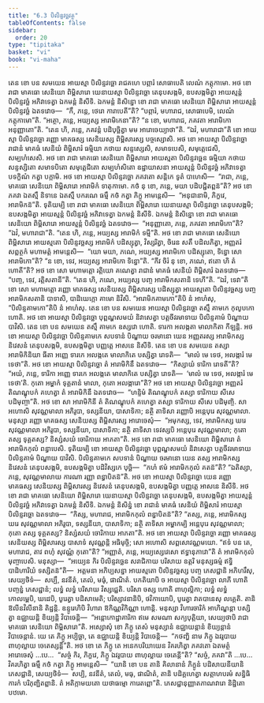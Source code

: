 ```yaml
---
title: "6.3 បិលិន្ទវច្ឆវត្ថុ"
tableOfContents: false
sidebar:
  order: 20
type: "tipitaka"
basket: "vi"
book: "vi-maha"
---
```



<DynamicBreadcrumb />

<Division number="270" book="vi-maha">

<Paragraph number="1240" book="vi-maha">
តេន ខោ បន សមយេន អាយស្មា បិលិន្ទវច្ឆោ រាជគហេ បព្ភារំ សោធាបេតិ លេណំ កត្តុកាមោ. អថ ខោ រាជា មាគធោ សេនិយោ ពិម្ពិសារោ យេនាយស្មា បិលិន្ទវច្ឆោ តេនុបសង្កមិ, ឧបសង្កមិត្វា អាយស្មន្តំ បិលិន្ទវច្ឆំ អភិវាទេត្វា ឯកមន្តំ និសីទិ. ឯកមន្តំ និសិន្នោ ខោ រាជា មាគធោ សេនិយោ ពិម្ពិសារោ អាយស្មន្តំ បិលិន្ទវច្ឆំ ឯតទវោច—  “កឹ, ភន្តេ, ថេរោ ការាបេតី”តិ? “បព្ភារំ, មហារាជ, សោធាបេមិ, លេណំ កត្តុកាមោ”តិ. “អត្ថោ, ភន្តេ, អយ្យស្ស អារាមិកេនា”តិ? “ន ខោ, មហារាជ, ភគវតា អារាមិកោ អនុញ្ញាតោ”តិ. “តេន ហិ, ភន្តេ, ភគវន្តំ បដិបុច្ឆិត្វា មម អារោចេយ្យាថា”តិ. “ឯវំ, មហារាជា”តិ ខោ អាយស្មា បិលិន្ទវច្ឆោ រញ្ញោ មាគធស្ស សេនិយស្ស ពិម្ពិសារស្ស បច្ចស្សោសិ. អថ ខោ អាយស្មា បិលិន្ទវច្ឆោ រាជានំ មាគធំ សេនិយំ ពិម្ពិសារំ ធម្មិយា កថាយ សន្ទស្សេសិ, សមាទបេសិ, សមុត្តេជេសិ, សម្បហំសេសិ. អថ ខោ រាជា មាគធោ សេនិយោ ពិម្ពិសារោ អាយស្មតា បិលិន្ទវច្ឆេន ធម្មិយា កថាយ សន្ទស្សិតោ សមាទបិតោ សមុត្តេជិតោ សម្បហំសិតោ ឧដ្ឋាយាសនា អាយស្មន្តំ បិលិន្ទវច្ឆំ អភិវាទេត្វា បទក្ខិណំ កត្វា បក្កាមិ.
</Paragraph>

<Paragraph number="1241" book="vi-maha">
អថ ខោ អាយស្មា បិលិន្ទវច្ឆោ ភគវតោ សន្តិកេ ទូតំ បាហេសិ—  “រាជា, ភន្តេ, មាគធោ សេនិយោ ពិម្ពិសារោ អារាមិកំ ទាតុកាមោ. កថំ នុ ខោ, ភន្តេ, មយា បដិបជ្ជិតព្ពន៑”តិ? អថ ខោ ភគវា ឯតស្មឹ និទានេ ឯតស្មឹ បករណេ ធម្មឹ កថំ កត្វា ភិក្ខូ អាមន្តេសិ—  “អនុជានាមិ, ភិក្ខវេ, អារាមិកន៑”តិ. ទុតិយម្បិ ខោ រាជា មាគធោ សេនិយោ ពិម្ពិសារោ យេនាយស្មា បិលិន្ទវច្ឆោ តេនុបសង្កមិ; ឧបសង្កមិត្វា អាយស្មន្តំ បិលិន្ទវច្ឆំ អភិវាទេត្វា ឯកមន្តំ និសីទិ. ឯកមន្តំ និសិន្នោ ខោ រាជា មាគធោ សេនិយោ ពិម្ពិសារោ អាយស្មន្តំ បិលិន្ទវច្ឆំ ឯតទវោច—  “អនុញ្ញាតោ, ភន្តេ, ភគវតា អារាមិកោ”តិ? “ឯវំ, មហារាជា”តិ. “តេន ហិ, ភន្តេ, អយ្យស្ស អារាមិកំ ទម្មី”តិ.
</Paragraph>

<Paragraph number="1242" book="vi-maha">
អថ ខោ រាជា មាគធោ សេនិយោ ពិម្ពិសារោ អាយស្មតោ បិលិន្ទវច្ឆស្ស អារាមិកំ បដិស្សុត្វា, វិស្សរិត្វា, ចិរេន សតឹ បដិលភិត្វា, អញ្ញតរំ សព្ពត្ថកំ មហាមត្តំ អាមន្តេសិ—  “យោ មយា, ភណេ, អយ្យស្ស អារាមិកោ បដិស្សុតោ, ទិន្នោ សោ អារាមិកោ”តិ? “ន ខោ, ទេវ, អយ្យស្ស អារាមិកោ ទិន្នោ”តិ. “កីវ ចិរំ នុ ខោ, ភណេ, ឥតោ ហិ តំ ហោតី”តិ? អថ ខោ សោ មហាមត្តោ រត្តិយោ គណេត្វា រាជានំ មាគធំ សេនិយំ ពិម្ពិសារំ ឯតទវោច—  “បញ្ច, ទេវ, រត្តិសតានី”តិ. “តេន ហិ, ភណេ, អយ្យស្ស បញ្ច អារាមិកសតានិ ទេហី”តិ. “ឯវំ, ទេវា”តិ ខោ សោ មហាមត្តោ រញ្ញោ មាគធស្ស សេនិយស្ស ពិម្ពិសារស្ស បដិស្សុត្វា អាយស្មតោ បិលិន្ទវច្ឆស្ស បញ្ច អារាមិកសតានិ បាទាសិ, បាដិយេក្កោ គាមោ និវិសិ. “អារាមិកគាមកោ”តិបិ នំ អាហំសុ, “បិលិន្ទគាមកោ”តិបិ នំ អាហំសុ.
</Paragraph>

</Division>
<Division number="271" book="vi-maha">

<Paragraph number="1243" book="vi-maha">
តេន ខោ បន សមយេន អាយស្មា បិលិន្ទវច្ឆោ តស្មឹ គាមកេ កុលូបកោ ហោតិ. អថ ខោ អាយស្មា បិលិន្ទវច្ឆោ បុព្ពណ្ហសមយំ និវាសេត្វា បត្តចីវរមាទាយ បិលិន្ទគាមំ បិណ្ឌាយ បាវិសិ. តេន ខោ បន សមយេន តស្មឹ គាមកេ ឧស្សវោ ហោតិ. ទារកា អលង្កតា មាលាកិតា កីឡន្តិ. អថ ខោ អាយស្មា បិលិន្ទវច្ឆោ បិលិន្ទគាមកេ សបទានំ បិណ្ឌាយ ចរមានោ យេន អញ្ញតរស្ស អារាមិកស្ស និវេសនំ តេនុបសង្កមិ, ឧបសង្កមិត្វា បញ្ញត្តេ អាសនេ និសីទិ. តេន ខោ បន សមយេន តស្សា អារាមិកិនិយា ធីតា អញ្ញេ ទារកេ អលង្កតេ មាលាកិតេ បស្សិត្វា រោទតិ—  “មាលំ មេ ទេថ, អលង្ការំ មេ ទេថា”តិ. អថ ខោ អាយស្មា បិលិន្ទវច្ឆោ តំ អារាមិកិនឹ ឯតទវោច—  “កិស្សាយំ ទារិកា រោទតី”តិ? “អយំ, ភន្តេ, ទារិកា អញ្ញេ ទារកេ អលង្កតេ មាលាកិតេ បស្សិត្វា រោទតិ—  ‘មាលំ មេ ទេថ, អលង្ការំ មេ ទេថា’តិ. កុតោ អម្ហាកំ ទុគ្គតានំ មាលា, កុតោ អលង្ការោ”តិ? អថ ខោ អាយស្មា បិលិន្ទវច្ឆោ អញ្ញតរំ តិណណ្ឌុបកំ គហេត្វា តំ អារាមិកិនឹ ឯតទវោច—  “ហន្ទិមំ តិណណ្ឌុបកំ តស្សា ទារិកាយ សីសេ បដិមុញ្ចា”តិ. អថ ខោ សា អារាមិកិនី តំ តិណណ្ឌុបកំ គហេត្វា តស្សា ទារិកាយ សីសេ បដិមុញ្ចិ. សា អហោសិ សុវណ្ណមាលា អភិរូបា, ទស្សនីយា, បាសាទិកា; នត្ថិ តាទិសា រញ្ញោបិ អន្តេបុរេ សុវណ្ណមាលា. មនុស្សា រញ្ញោ មាគធស្ស សេនិយស្ស ពិម្ពិសារស្ស អារោចេសុំ—  “អមុកស្ស, ទេវ, អារាមិកស្ស ឃរេ សុវណ្ណមាលា អភិរូបា, ទស្សនីយា, បាសាទិកា; នត្ថិ តាទិសា ទេវស្សបិ អន្តេបុរេ សុវណ្ណមាលា; កុតោ តស្ស ទុគ្គតស្ស? និស្សំសយំ ចោរិកាយ អាភតា”តិ.
</Paragraph>

<Paragraph number="1244" book="vi-maha">
អថ ខោ រាជា មាគធោ សេនិយោ ពិម្ពិសារោ តំ អារាមិកកុលំ ពន្ធាបេសិ. ទុតិយម្បិ ខោ អាយស្មា បិលិន្ទវច្ឆោ បុព្ពណ្ហសមយំ និវាសេត្វា បត្តចីវរមាទាយ បិលិន្ទគាមំ បិណ្ឌាយ បាវិសិ. បិលិន្ទគាមកេ សបទានំ បិណ្ឌាយ ចរមានោ យេន តស្ស អារាមិកស្ស និវេសនំ តេនុបសង្កមិ, ឧបសង្កមិត្វា បដិវិស្សកេ បុច្ឆិ—  “កហំ ឥមំ អារាមិកកុលំ គតន៑”តិ? “ឯតិស្សា, ភន្តេ, សុវណ្ណមាលាយ ការណា រញ្ញា ពន្ធាបិតន៑”តិ. អថ ខោ អាយស្មា បិលិន្ទវច្ឆោ យេន រញ្ញោ មាគធស្ស សេនិយស្ស ពិម្ពិសារស្ស និវេសនំ តេនុបសង្កមិ, ឧបសង្កមិត្វា បញ្ញត្តេ អាសនេ និសីទិ. អថ ខោ រាជា មាគធោ សេនិយោ ពិម្ពិសារោ យេនាយស្មា បិលិន្ទវច្ឆោ តេនុបសង្កមិ, ឧបសង្កមិត្វា អាយស្មន្តំ បិលិន្ទវច្ឆំ អភិវាទេត្វា ឯកមន្តំ និសីទិ. ឯកមន្តំ និសិន្នំ ខោ រាជានំ មាគធំ សេនិយំ ពិម្ពិសារំ អាយស្មា បិលិន្ទវច្ឆោ ឯតទវោច—  “កិស្ស, មហារាជ, អារាមិកកុលំ ពន្ធាបិតន៑”តិ? “តស្ស, ភន្តេ, អារាមិកស្ស ឃរេ សុវណ្ណមាលា អភិរូបា, ទស្សនីយា, បាសាទិកា; នត្ថិ តាទិសា អម្ហាកម្បិ អន្តេបុរេ សុវណ្ណមាលា; កុតោ តស្ស ទុគ្គតស្ស? និស្សំសយំ ចោរិកាយ អាភតា”តិ. អថ ខោ អាយស្មា បិលិន្ទវច្ឆោ រញ្ញោ មាគធស្ស សេនិយស្ស ពិម្ពិសារស្ស បាសាទំ សុវណ្ណន្តិ អធិមុច្ចិ; សោ អហោសិ សព្ពសោវណ្ណមយោ. “ឥទំ បន តេ, មហារាជ, តាវ ពហុំ សុវណ្ណំ កុតោ”តិ? “អញ្ញាតំ, ភន្តេ, អយ្យស្សេវេសោ ឥទ្ធានុភាវោ”តិ តំ អារាមិកកុលំ មុញ្ចាបេសិ.
</Paragraph>

<Paragraph number="1245" book="vi-maha">
មនុស្សា—  “អយ្យេន កិរ បិលិន្ទវច្ឆេន សរាជិកាយ បរិសាយ ឧត្តរិ មនុស្សធម្មំ ឥទ្ធិបាដិហារិយំ ទស្សិតន៑”តិ—  អត្តមនា អភិប្បសន្នា អាយស្មតោ បិលិន្ទវច្ឆស្ស បញ្ច ភេសជ្ជានិ អភិហរឹសុ, សេយ្យថិទំ—  សប្បឹ, នវនីតំ, តេលំ, មធុំ, ផាណិតំ. បកតិយាបិ ច អាយស្មា បិលិន្ទវច្ឆោ លាភី ហោតិ បញ្ចន្នំ ភេសជ្ជានំ; លទ្ធំ លទ្ធំ បរិសាយ វិស្សជ្ជេតិ. បរិសា ចស្ស ហោតិ ពាហុល្លិកា; លទ្ធំ លទ្ធំ កោលម្ពេបិ, ឃដេបិ, បូរេត្វា បដិសាមេតិ; បរិស្សាវនានិបិ, ថវិកាយោបិ, បូរេត្វា វាតបានេសុ លគ្គេតិ. តានិ ឱលីនវិលីនានិ តិដ្ឋន្តិ. ឧន្ទូរេហិបិ វិហារា ឱកិណ្ណវិកិណ្ណា ហោន្តិ. មនុស្សា វិហារចារិកំ អាហិណ្ឌន្តា បស្សិត្វា ឧជ្ឈាយន្តិ ខិយ្យន្តិ វិបាចេន្តិ—  “អន្តោកោដ្ឋាគារិកា ឥមេ សមណា សក្យបុត្តិយា, សេយ្យថាបិ រាជា មាគធោ សេនិយោ ពិម្ពិសារោ”តិ.
</Paragraph>

<Paragraph number="1246" book="vi-maha">
អស្សោសុំ ខោ ភិក្ខូ តេសំ មនុស្សានំ ឧជ្ឈាយន្តានំ ខិយ្យន្តានំ វិបាចេន្តានំ. យេ តេ ភិក្ខូ អប្បិច្ឆា, តេ ឧជ្ឈាយន្តិ ខិយ្យន្តិ វិបាចេន្តិ—  “កថញ្ហិ នាម ភិក្ខូ ឯវរូបាយ ពាហុល្លាយ ចេតេស្សន្តី”តិ. អថ ខោ តេ ភិក្ខូ តេ អនេកបរិយាយេន វិគរហិត្វា ភគវតោ ឯតមត្ថំ អារោចេសុំ …បេ…  “សច្ចំ កិរ, ភិក្ខវេ, ភិក្ខូ ឯវរូបាយ ពាហុល្លាយ ចេតេន្តី”តិ? “សច្ចំ, ភគវា”តិ …បេ…  វិគរហិត្វា ធម្មឹ កថំ កត្វា ភិក្ខូ អាមន្តេសិ—  “យានិ ខោ បន តានិ គិលានានំ ភិក្ខូនំ បដិសាយនីយានិ ភេសជ្ជានិ, សេយ្យថិទំ—  សប្បិ, នវនីតំ, តេលំ, មធុ, ផាណិតំ, តានិ បដិគ្គហេត្វា សត្តាហបរមំ សន្និធិការកំ បរិភុញ្ជិតព្ពានិ. តំ អតិក្កាមយតោ យថាធម្មោ ការេតព្ពោ”តិ.

</Paragraph>
</Division>

<Paragraph number="1247" type="center" book="vi-maha">
ភេសជ្ជានុញ្ញាតភាណវារោ និដ្ឋិតោ បឋមោ.
</Paragraph>